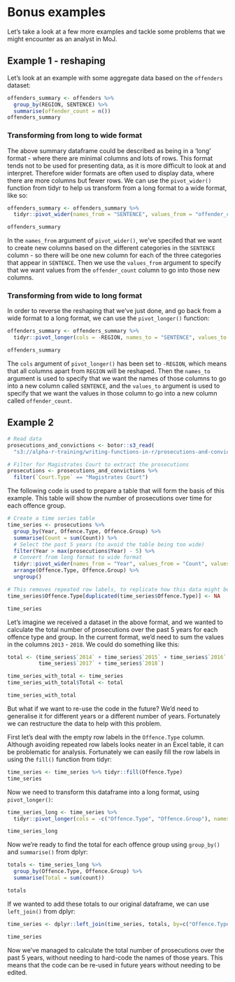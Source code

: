 # Bonus examples

Let's take a look at a few more examples and tackle some problems that we might encounter as an analyst in MoJ. 


## Example 1 - reshaping

Let's look at an example with some aggregate data based on the `offenders` dataset:

```r
offenders_summary <- offenders %>%
  group_by(REGION, SENTENCE) %>%
  summarise(offender_count = n())
offenders_summary
```

### Transforming from long to wide format

The above summary dataframe could be described as being in a 'long' format - where there are minimal columns and lots of rows. This format tends not to be used for presenting data, as it is more difficult to look at and interpret. Therefore wider formats are often used to display data, where there are more columns but fewer rows. We can use the `pivot_wider()` function from tidyr to help us transform from a long format to a wide format, like so:

```r
offenders_summary <- offenders_summary %>%
  tidyr::pivot_wider(names_from = "SENTENCE", values_from = "offender_count")

offenders_summary
```

In the `names_from` argument of `pivot_wider()`, we've specifed that we want to create new columns based on the different categories in the `SENTENCE` column - so there will be one new column for each of the three categories that appear in `SENTENCE`. Then we use the `values_from` argument to specify that we want values from the `offender_count` column to go into those new columns.


### Transforming from wide to long format

In order to reverse the reshaping that we've just done, and go back from a wide format to a long format, we can use the `pivot_longer()` function:

```r
offenders_summary <- offenders_summary %>%
  tidyr::pivot_longer(cols = -REGION, names_to = "SENTENCE", values_to = "offender_count")

offenders_summary
```

The `cols` argument of `pivot_longer()` has been set to `-REGION`, which means that all columns apart from `REGION` will be reshaped. Then the `names_to` argument is used to specify that we want the names of those columns to go into a new column called `SENTENCE`, and the `values_to` argument is used to specify that we want the values in those column to go into a new column called `offender_count`.



## Example 2

```r
# Read data
prosecutions_and_convictions <- botor::s3_read(
  "s3://alpha-r-training/writing-functions-in-r/prosecutions-and-convictions-2018.csv", read.csv)

# Filter for Magistrates Court to extract the prosecutions
prosecutions <- prosecutions_and_convictions %>%
  filter(`Court.Type` == "Magistrates Court")
```

The following code is used to prepare a table that will form the basis of this example. This table will show the number of prosecutions over time for each offence group.

```r
# Create a time series table
time_series <- prosecutions %>%
  group_by(Year, Offence.Type, Offence.Group) %>%
  summarise(Count = sum(Count)) %>%
  # Select the past 5 years (to avoid the table being too wide)
  filter(Year > max(prosecutions$Year) - 5) %>%
  # Convert from long format to wide format
  tidyr::pivot_wider(names_from = "Year", values_from = "Count", values_fill = c("Count" = 0)) %>%
  arrange(Offence.Type, Offence.Group) %>%
  ungroup()

# This removes repeated row labels, to replicate how this data might be displayed in Excel
time_series$Offence.Type[duplicated(time_series$Offence.Type)] <- NA

time_series
```

Let's imagine we received a dataset in the above format, and we wanted to calculate the total number of prosecutions over the past 5 years for each offence type and group. In the current format, we'd need to sum the values in the columns `2013` - `2018`. We could do something like this: 

```r
total <- (time_series$`2014` + time_series$`2015` + time_series$`2016` +
          time_series$`2017` + time_series$`2018`)

time_series_with_total <- time_series
time_series_with_total$Total <- total

time_series_with_total
```

But what if we want to re-use the code in the future? We'd need to generalise it for different years or a different number of years. Fortunately we can restructure the data to help with this problem.

First let's deal with the empty row labels in the `Offence.Type` column. Although avoiding repeated row labels looks neater in an Excel table, it can be problematic for analysis. Fortunately we can easily fill the row labels in using the `fill()` function from tidyr:

```r
time_series <- time_series %>% tidyr::fill(Offence.Type)
time_series
```

Now we need to transform this dataframe into a long format, using `pivot_longer()`:

```r
time_series_long <- time_series %>%
  tidyr::pivot_longer(cols = -c("Offence.Type", "Offence.Group"), names_to = "year", values_to = "count")

time_series_long
```

Now we're ready to find the total for each offence group using `group_by()` and `summarise()` from dplyr:

```r
totals <- time_series_long %>%
  group_by(Offence.Type, Offence.Group) %>%
  summarise(Total = sum(count))

totals
```

If we wanted to add these totals to our original dataframe, we can use `left_join()` from dplyr:

```r
time_series <- dplyr::left_join(time_series, totals, by=c("Offence.Type", "Offence.Group"))

time_series
```

Now we've managed to calculate the total number of prosecutions over the past 5 years, without needing to hard-code the names of those years. This means that the code can be re-used in future years without needing to be edited.


